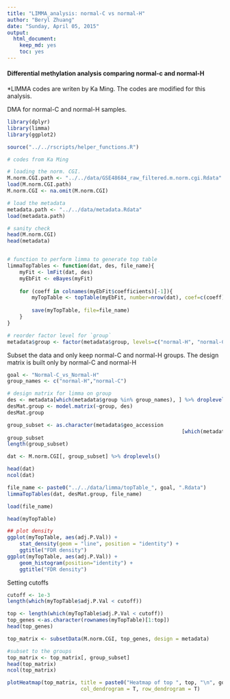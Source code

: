 ```yaml
---
title: "LIMMA_analysis: normal-C vs normal-H"
author: "Beryl Zhuang"
date: "Sunday, April 05, 2015"
output: 
  html_document:
    keep_md: yes
    toc: yes
---
```

#### Differential methylation analysis comparing normal-c and normal-H


*LIMMA codes are writen by Ka Ming. The codes are modified for this analysis.


DMA for normal-C and normal-H samples.

```r
library(dplyr)
library(limma)
library(ggplot2)
```

```r
source("../../rscripts/helper_functions.R")
```


```r
# codes from Ka Ming

# loading the norm. CGI.
M.norm.CGI.path <- "../../data/GSE48684_raw_filtered.m.norm.cgi.Rdata"
load(M.norm.CGI.path)
M.norm.CGI <- na.omit(M.norm.CGI)

# load the metadata
metadata.path <- "../../data/metadata.Rdata"
load(metadata.path)

# sanity check
head(M.norm.CGI)
head(metadata)


# function to perform limma to generate top table
limmaTopTables <- function(dat, des, file_name){
	myFit <- lmFit(dat, des)
	myEbFit <- eBayes(myFit)
	
	for (coeff in colnames(myEbFit$coefficients)[-1]){
		myTopTable <- topTable(myEbFit, number=nrow(dat), coef=c(coeff))
		
		save(myTopTable, file=file_name)
	}
}

# reorder factor level for `group`
metadata$group <- factor(metadata$group, levels=c("normal-H", "normal-C", "cancer", "adenoma"))
```



Subset the data and only keep normal-C and normal-H groups.
The design matrix is built only by normal-C and normal-H
```r
goal <- "Normal-C_vs_Normal-H"
group_names <- c("normal-H","normal-C")

# design matrix for limma on group
des <- metadata[which(metadata$group %in% group_names), ] %>% droplevels()
desMat.group <- model.matrix(~group, des)
desMat.group

group_subset <- as.character(metadata$geo_accession
														 [which(metadata$group %in% group_names)])
group_subset
length(group_subset)

dat <- M.norm.CGI[, group_subset] %>% droplevels()

head(dat)
ncol(dat)

file_name <- paste0("../../data/limma/topTable_", goal, ".Rdata")
limmaTopTables(dat, desMat.group, file_name)

load(file_name)

head(myTopTable)
```



```r
## plot density
ggplot(myTopTable, aes(adj.P.Val)) + 
	stat_density(geom = "line", position = "identity") +
	ggtitle("FDR density")
ggplot(myTopTable, aes(adj.P.Val)) + 
	geom_histogram(position="identity") +
	ggtitle("FDR density")
```


Setting cutoffs

```r
cutoff <- 1e-3
length(which(myTopTable$adj.P.Val < cutoff))
```



```r
top <- length(which(myTopTable$adj.P.Val < cutoff))
top_genes <-as.character(rownames(myTopTable)[1:top]) 
head(top_genes)

top_matrix <- subsetData(M.norm.CGI, top_genes, design = metadata)

#subset to the groups
top_matrix <- top_matrix[, group_subset]
head(top_matrix)	
ncol(top_matrix)

plotHeatmap(top_matrix, title = paste0("Heatmap of top ", top, "\n", goal),
						col_dendrogram = T, row_dendrogram = T)

```